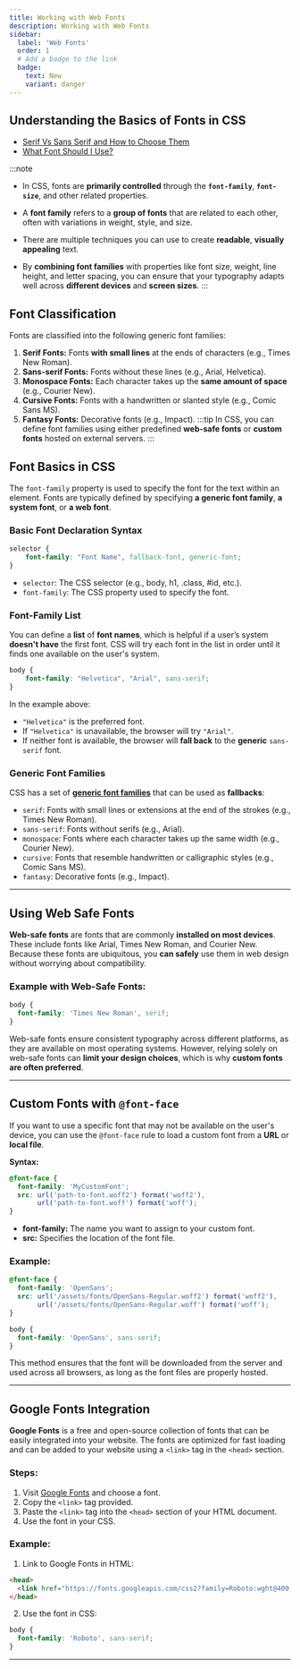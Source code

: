 ```yaml
---
title: Working with Web Fonts
description: Working with Web Fonts
sidebar:
  label: 'Web Fonts'
  order: 1
  # Add a badge to the link
  badge:
    text: New
    variant: danger
---
```


## Understanding the Basics of Fonts in CSS

- [Serif Vs Sans Serif and How to Choose Them](https://creatypestudio.co/serif-vs-sans-serif/)
- [What Font Should I Use?](https://drmarkwomack.com/a-writing-handbook/style/typography/)

:::note
- In CSS, fonts are **primarily controlled** through the **`font-family`**, **`font-size`**, and other related properties. 

- A **font family** refers to a **group of fonts** that are related to each other, often with variations in weight, style, and size.

- There are multiple techniques you can use to create **readable**, **visually appealing** text. 

- By **combining font families** with properties like font size, weight, line height, and letter spacing, you can ensure that your typography adapts well across **different devices** and **screen sizes**.
:::

## Font Classification
Fonts are classified into the following generic font families:
1. **Serif Fonts:** Fonts **with small lines** at the ends of characters (e.g., Times New Roman).
2. **Sans-serif Fonts:** Fonts without these lines (e.g., Arial, Helvetica).
3. **Monospace Fonts:** Each character takes up the **same amount of space** (e.g., Courier New).
4. **Cursive Fonts:** Fonts with a handwritten or slanted style (e.g., Comic Sans MS).
5. **Fantasy Fonts:** Decorative fonts (e.g., Impact).
:::tip
In CSS, you can define font families using either predefined **web-safe fonts** or **custom fonts** hosted on external servers.
:::


## Font Basics in CSS

The `font-family` property is used to specify the font for the text within an element. Fonts are typically defined by specifying **a generic font family**,  **a system font**, or **a web font**.

### Basic Font Declaration Syntax

```css
selector {
    font-family: "Font Name", fallback-font, generic-font;
}
```
- `selector`: The CSS selector (e.g., body, h1, .class, #id, etc.).
- `font-family`: The CSS property used to specify the font.

### Font-Family List
You can define a **list** of **font names**, which is helpful if a user’s system **doesn't have** the first font. CSS will try each font in the list in order until it finds one available on the user's system.

```css
body {
    font-family: "Helvetica", "Arial", sans-serif;
}
```

In the example above:
- `"Helvetica"` is the preferred font.
- If `"Helvetica"` is unavailable, the browser will try `"Arial"`.
- If neither font is available, the browser will **fall back** to the **generic** `sans-serif` font.

### Generic Font Families
CSS has a set of **[generic font families](https://developer.mozilla.org/en-US/docs/Web/CSS/font-family)** that can be used as **fallbacks**:
- `serif`: Fonts with small lines or extensions at the end of the strokes (e.g., Times New Roman).
- `sans-serif`: Fonts without serifs (e.g., Arial).
- `monospace`: Fonts where each character takes up the same width (e.g., Courier New).
- `cursive`: Fonts that resemble handwritten or calligraphic styles (e.g., Comic Sans MS).
- `fantasy`: Decorative fonts (e.g., Impact).

---

## Using Web Safe Fonts

**Web-safe fonts** are fonts that are commonly **installed on most devices**. These include fonts like Arial, Times New Roman, and Courier New. Because these fonts are ubiquitous, you **can safely** use them in web design without worrying about compatibility.

### Example with Web-Safe Fonts:

```css
body {
  font-family: 'Times New Roman', serif;
}
```

Web-safe fonts ensure consistent typography across different platforms, as they are available on most operating systems. However, relying solely on web-safe fonts can **limit your design choices**, which is why **custom fonts are often preferred**.

---

## Custom Fonts with `@font-face`

If you want to use a specific font that may not be available on the user's device, you can use the `@font-face` rule to load a custom font from a **URL** or **local file**.

**Syntax:**

```css
@font-face {
  font-family: 'MyCustomFont';
  src: url('path-to-font.woff2') format('woff2'),
       url('path-to-font.woff') format('woff');
}
```

- **font-family:** The name you want to assign to your custom font.
- **src:** Specifies the location of the font file.

### Example:
```css
@font-face {
  font-family: 'OpenSans';
  src: url('/assets/fonts/OpenSans-Regular.woff2') format('woff2'),
       url('/assets/fonts/OpenSans-Regular.woff') format('woff');
}

body {
  font-family: 'OpenSans', sans-serif;
}
```

This method ensures that the font will be downloaded from the server and used across all browsers, as long as the font files are properly hosted.

---

## Google Fonts Integration

**Google Fonts** is a free and open-source collection of fonts that can be easily integrated into your website. The fonts are optimized for fast loading and can be added to your website using a `<link>` tag in the `<head>` section.

### Steps:
1. Visit [Google Fonts](https://fonts.google.com) and choose a font.
2. Copy the `<link>` tag provided.
3. Paste the `<link>` tag into the `<head>` section of your HTML document.
4. Use the font in your CSS.

### Example:

1. Link to Google Fonts in HTML:

```html
<head>
  <link href="https://fonts.googleapis.com/css2?family=Roboto:wght@400;700&display=swap" rel="stylesheet">
</head>
```

2. Use the font in CSS:

```css
body {
  font-family: 'Roboto', sans-serif;
}
```

---
